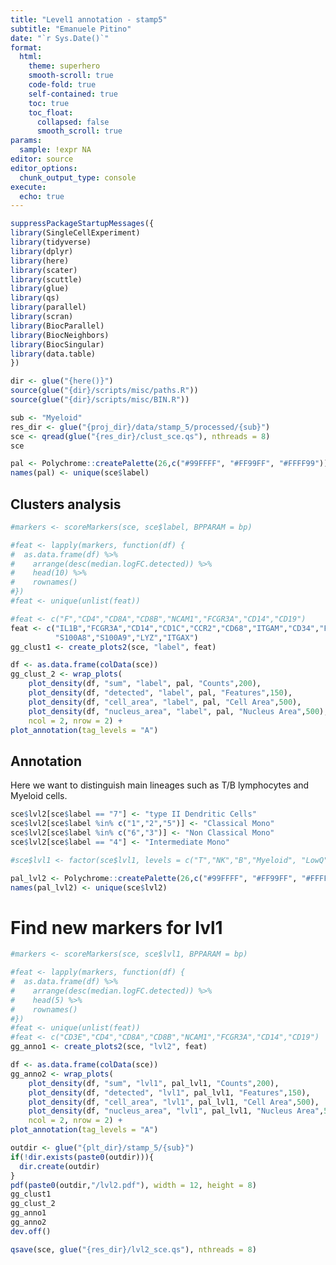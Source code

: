 ```yaml
---
title: "Level1 annotation - stamp5"
subtitle: "Emanuele Pitino"
date: "`r Sys.Date()`"
format: 
  html:
    theme: superhero
    smooth-scroll: true
    code-fold: true
    self-contained: true
    toc: true
    toc_float: 
      collapsed: false
      smooth_scroll: true
params:
  sample: !expr NA
editor: source
editor_options: 
  chunk_output_type: console
execute:
  echo: true
---
```

```r
suppressPackageStartupMessages({
library(SingleCellExperiment)
library(tidyverse)
library(dplyr)
library(here)
library(scater)
library(scuttle)
library(glue)
library(qs)
library(parallel)
library(scran)
library(BiocParallel)
library(BiocNeighbors)
library(BiocSingular)
library(data.table)
})
```

```r
dir <- glue("{here()}")
source(glue("{dir}/scripts/misc/paths.R"))
source(glue("{dir}/scripts/misc/BIN.R"))
```


```r
sub <- "Myeloid"
res_dir <- glue("{proj_dir}/data/stamp_5/processed/{sub}")
sce <- qread(glue("{res_dir}/clust_sce.qs"), nthreads = 8)
sce
```


```r
pal <- Polychrome::createPalette(26,c("#99FFFF", "#FF99FF", "#FFFF99"))
names(pal) <- unique(sce$label)
```

## Clusters analysis
```r
#markers <- scoreMarkers(sce, sce$label, BPPARAM = bp)

#feat <- lapply(markers, function(df) {
#  as.data.frame(df) %>%
#    arrange(desc(median.logFC.detected)) %>%
#    head(10) %>%
#    rownames()
#})
#feat <- unique(unlist(feat))

#feat <- c("F","CD4","CD8A","CD8B","NCAM1","FCGR3A","CD14","CD19")
feat <- c("IL1B","FCGR3A","CD14","CD1C","CCR2","CD68","ITGAM","CD34","FLT3","CX3CR1","CLEC9A","CCR5",
          "S100A8","S100A9","LYZ","ITGAX")
gg_clust1 <- create_plots2(sce, "label", feat)
```

```r
df <- as.data.frame(colData(sce))
gg_clust_2 <- wrap_plots(
    plot_density(df, "sum", "label", pal, "Counts",200),
    plot_density(df, "detected", "label", pal, "Features",150),
    plot_density(df, "cell_area", "label", pal, "Cell Area",500),
    plot_density(df, "nucleus_area", "label", pal, "Nucleus Area",500),
    ncol = 2, nrow = 2) +
plot_annotation(tag_levels = "A")
```

## Annotation
Here we want to distinguish main lineages such as T/B lymphocytes and Myeloid cells.
```r
sce$lvl2[sce$label == "7"] <- "type II Dendritic Cells"
sce$lvl2[sce$label %in% c("1","2","5")] <- "Classical Mono"
sce$lvl2[sce$label %in% c("6","3")] <- "Non Classical Mono"
sce$lvl2[sce$label == "4"] <- "Intermediate Mono"
```

```r
#sce$lvl1 <- factor(sce$lvl1, levels = c("T","NK","B","Myeloid", "LowQ"))
```


```r
pal_lvl2 <- Polychrome::createPalette(26,c("#99FFFF", "#FF99FF", "#FFFF99"))
names(pal_lvl2) <- unique(sce$lvl2)
```

# Find new markers for lvl1
```r
#markers <- scoreMarkers(sce, sce$lvl1, BPPARAM = bp)

#feat <- lapply(markers, function(df) {
#  as.data.frame(df) %>%
#    arrange(desc(median.logFC.detected)) %>%
#    head(5) %>%
#    rownames()
#})
#feat <- unique(unlist(feat))
#feat <- c("CD3E","CD4","CD8A","CD8B","NCAM1","FCGR3A","CD14","CD19")
gg_anno1 <- create_plots2(sce, "lvl2", feat)
```

```r
df <- as.data.frame(colData(sce))
gg_anno2 <- wrap_plots(
    plot_density(df, "sum", "lvl1", pal_lvl1, "Counts",200),
    plot_density(df, "detected", "lvl1", pal_lvl1, "Features",150),
    plot_density(df, "cell_area", "lvl1", pal_lvl1, "Cell Area",500),
    plot_density(df, "nucleus_area", "lvl1", pal_lvl1, "Nucleus Area",500),
    ncol = 2, nrow = 2) +
plot_annotation(tag_levels = "A")
```

```r
outdir <- glue("{plt_dir}/stamp_5/{sub}")
if(!dir.exists(paste0(outdir))){
  dir.create(outdir)
}
pdf(paste0(outdir,"/lvl2.pdf"), width = 12, height = 8)
gg_clust1
gg_clust_2
gg_anno1
gg_anno2
dev.off()
```


```r
qsave(sce, glue("{res_dir}/lvl2_sce.qs"), nthreads = 8)
```
